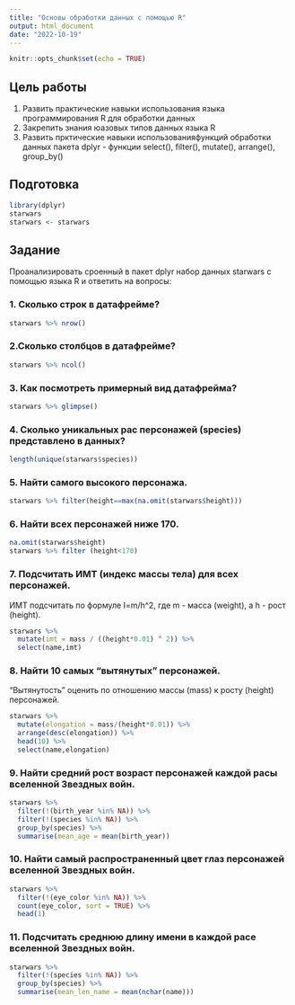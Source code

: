 ```yaml
---
title: "Основы обработки данных с помощью R"
output: html_document
date: "2022-10-19"
---
```


```r
knitr::opts_chunk$set(echo = TRUE)
```

## Цель работы
 1. Развить практические навыки использования языка программирования R для обработки данных
 2. Закрепить знания юазовых типов данных языка R
 3. Развить прктические навыки использованияфункций обработки данных пакета dplyr - функции select(), filter(), mutate(), arrange(), group_by()

## Подготовка
```r
library(dplyr)
starwars
starwars <- starwars
```

## Задание
Проанализировать сроенный в пакет dplyr набор данных starwars с помощью языка R и ответить на вопросы:

### 1. Сколько строк в датафрейме?
```r
starwars %>% nrow()
```
### 2.Сколько столбцов в датафрейме?
```r
starwars %>% ncol()
```
### 3. Как посмотреть примерный вид датафрейма?
```r
starwars %>% glimpse()
```
### 4. Сколько уникальных рас персонажей (species) представлено в данных?
```r
length(unique(starwars$species))
```
### 5. Найти самого высокого персонажа.
```r
starwars %>% filter(height==max(na.omit(starwars$height)))
```
### 6. Найти всех персонажей ниже 170.
```r
na.omit(starwars$height)
starwars %>% filter (height<170)
```
### 7. Подсчитать ИМТ (индекс массы тела) для всех персонажей. 
ИМТ подсчитать по формуле I=m/h^2, где m - масса (weight), а h - рост (height).
```r
starwars %>%
  mutate(imt = mass / ((height*0.01) ^ 2)) %>%
  select(name,imt)
```
### 8. Найти 10 самых "вытянутых" персонажей.
"Вытянутость" оценить по отношению массы (mass) к росту (height) персонажей.
```r
starwars %>%
  mutate(elongation = mass/(height*0.01)) %>%
  arrange(desc(elongation)) %>%
  head(10) %>%
  select(name,elongation)
```

### 9. Найти средний рост возраст персонажей каждой расы вселенной Звездных войн.
```r
starwars %>%
  filter(!(birth_year %in% NA)) %>% 
  filter(!(species %in% NA)) %>%
  group_by(species) %>%
  summarise(mean_age = mean(birth_year))
```
###  10. Найти самый распространенный цвет глаз персонажей вселенной Звездных войн.
```r
starwars %>%
  filter(!(eye_color %in% NA)) %>%
  count(eye_color, sort = TRUE) %>%
  head(1)
```
### 11. Подсчитать среднюю длину имени в каждой расе вселенной Звездных войн.
```r
starwars %>%
  filter(!(species %in% NA)) %>%
  group_by(species) %>% 
  summarise(mean_len_name = mean(nchar(name)))
```